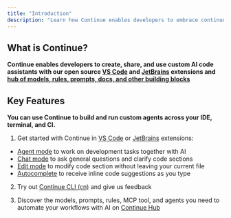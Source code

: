 ```yaml
---
title: "Introduction"
description: "Learn how Continue enables developers to embrace continuous AI, enabling them to build custom AI code assistants with open source VS Code and JetBrains extensions featuring chat, autocomplete, edit, and agent capabilities"
---
```


## What is Continue?

**Continue enables developers to create, share, and use custom AI code assistants with our open source [VS Code](https://marketplace.visualstudio.com/items?itemName=Continue.continue) and [JetBrains](https://plugins.jetbrains.com/plugin/22707-continue-extension) extensions and [hub of models, rules, prompts, docs, and other building blocks](https://hub.continue.dev)**

## Key Features

**You can use Continue to build and run custom agents across your IDE, terminal, and CI.**

1. Get started with Continue in [VS Code](https://marketplace.visualstudio.com/items?itemName=Continue.continue) or [JetBrains](https://plugins.jetbrains.com/plugin/22707-continue-extension) extensions:
- [Agent mode](/ide-extensions/agent/quick-start) to work on development tasks together with AI
- [Chat mode](/ide-extensions/chat/quick-start) to ask general questions and clarify code sections
- [Edit mode](/ide-extensions/edit/quick-start) to modify code section without leaving your current file
- [Autocomplete](/ide-extensions/autocomplete/quick-start) to receive inline code suggestions as you type

2. Try out [Continue CLI (cn)](https://docs.continue.dev/guides/cli) and give us feedback

3. Discover the models, prompts, rules, MCP tool, and agents you need to automate your workflows with AI on [Continue Hub](https://hub.continue.dev/)
